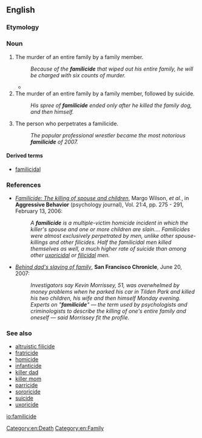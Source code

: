 ==English==
{{wikipedia|Familicide}}
===Etymology===
{{suffix|family|cide|lang=en}}

===Noun===
{{en-noun}}

# The murder of an entire family by a family member.
#: ''Because of the '''familicide''' that wiped out his entire family, he will be charged with six counts of murder.''
#* {{quote-book|author=Albert Lee Strickland|chapter=Familicide|editor=Michael John Brennan|title=The A–Z of Death and Dying: Social, Medical, and Cultural Aspects|location=Santa Barbara, Calif.|publisher={{w|Greenwood Publishing Group}}|year=2014|page=204|isbn=978-1-4408-0344-4|passage='''Familicide''' is the murder of family members by another family member. In other words, '''familicide''' is a multiple-victim homicide in which the killer's spouse or partner and one or more children are killed. Although '''familicide''' is relatively rare, it is nevertheless the most common form of mass killing.}}
# The murder of an entire family by a family member, followed by suicide.
#: ''His spree of '''familicide''' ended only after he killed the family dog, and then himself.''
# The person who perpetrates a familicide.
#: ''The popular professional wrestler became the most notorious '''familicide''' of 2007.''

====Derived terms====
* [[familicidal]]

===References===
* [http://www3.interscience.wiley.com/cgi-bin/abstract/112417676/ABSTRACT?CRETRY=1&SRETRY=0 ''Familicide: The killing of spouse and children''], Margo Wilson, ''et al.'', in '''Aggressive Behavior''' (psychology journal), Vol. 21:4, pp. 275 - 291, February 13, 2006:
*: ''A '''familicide''' is a multiple-victim homicide incident in which the killer's spouse and one or more children are slain.... Familicides were almost exclusively perpetrated by men, unlike other spouse-killings and other filicides. Half the familicidal men killed themselves as well, a much higher rate of suicide than among other [[uxoricidal]] or [[filicidal]] men.''
* [http://www.sfgate.com/cgi-bin/article.cgi?file=/c/a/2007/06/20/MNGSLQIDEL1.DTL ''Behind dad's slaying of family''], '''San Francisco Chronicle''', June 20, 2007: 
*: ''Investigators say Kevin Morrissey, 51, was overwhelmed by money problems when he parked his car in Tilden Park and killed his two children, his wife and then himself Monday evening. Experts on "'''familicide'''" — the term used by psychologists and criminologists to describe the killing of one's entire family and oneself — said Morrissey fit the profile.''

===See also===
* [[altruistic filicide]]
* [[fratricide]]
* [[homicide]]
* [[infanticide]]
* [[killer dad]]
* [[killer mom]]
* [[parricide]]
* [[sororicide]]
* [[suicide]]
* [[uxoricide]]

[[Category:en:Death]]
[[Category:en:Family]]

[[io:familicide]]